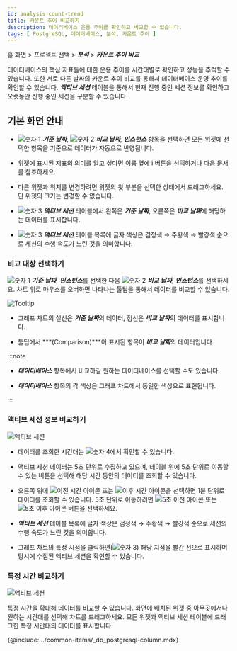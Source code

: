 ```yaml
---
id: analysis-count-trend
title: 카운트 추이 비교하기
description: 데이터베이스 운용 추이를 확인하고 비교할 수 있습니다.
tags: [ PostgreSQL, 데이터베이스, 분석, 카운트 추이 ]
---
```



<Note product='PostgreSQL' link='../postgresql-v1/analysis-count-trend' />

홈 화면 > 프로젝트 선택 > ***분석*** > ***카운트 추이 비교***

데이터베이스의 핵심 지표들에 대한 운용 추이를 시간대별로 확인하고 성능을 추적할 수 있습니다. 또한 서로 다른 날짜의 카운트 추이 비교를 통해서 데이터베이스 운영 추이를 확인할 수 있습니다. ***액티브 세션*** 테이블을 통해서 현재 진행 중인 세션 정보를 확인하고 오랫동안 진행 중인 세션을 구분할 수 있습니다.


## 기본 화면 안내

<ProdImg img='db-compare-count-trend.png' desc='카운트 추이' />

* ![숫자 1](/img/number-01.png) ***기준 날짜***, ![숫자 2](/img/number-02.png) ***비교 날짜***, ***인스턴스*** 항목을 선택하면 모든 위젯에 선택한 항목을 기준으로 데이터가 자동으로 반영됩니다.

* 위젯에 표시된 지표의 의미를 알고 싶다면 이름 옆에 <span class='mark'>i</span> 버튼을 선택하거나 [다음 문서](metrics-data-list)를 참조하세요.

* 다른 위젯과 위치를 변경하려면 위젯의 윗 부분을 선택한 상태에서 드래그하세요. 단 위젯의 크기는 변경할 수 없습니다.

* ![숫자 3](/img/number-03.png) ***액티브 세션*** 테이블에서 왼쪽은 ***기준 날짜***, 오른쪽은 ***비교 날짜***에 해당하는 데이터를 표시합니다.

* ![숫자 3](/img/number-03.png) ***액티브 세션*** 테이블 목록에 글자 색상은 검정색 → <span class='slow'>주황색</span> → <span class='vslow'>빨강색</span> 순으로 세션의 수행 속도가 느린 것을 의미합니다.


### 비교 대상 선택하기

![숫자 1](/img/number-01.png) ***기준 날짜***, ***인스턴스***를 선택한 다음 ![숫자 2](/img/number-02.png) ***비교 날짜***, ***인스턴스***를 선택하세요. 차트 위로 마우스를 오버하면 나타나는 툴팁을 통해서 데이터를 비교할 수 있습니다.

![Tooltip](/img/db-compare-count-trend-tootip.png)

* 그래프 차트의 실선은 ***기준 날짜***의 데이터, 점선은 ***비교 날짜***의 데이터를 표시합니다.

* 툴팁에서 ***(Comparison)***이 표시된 항목이 ***비교 날짜***의 데이터입니다.

:::note

* ***데이터베이스*** 항목에서 비교하길 원하는 데이터베이스를 선택할 수도 있습니다.

* ***데이터베이스*** 항목의 각 색상은 그래프 차트에서 동일한 색상으로 표현됩니다.

:::

### 액티브 세션 정보 비교하기

![액티브 세션](/img/db-compare-count-trend-activesession.png)

* 데이터를 조회한 시간대는 ![숫자 4](/img/number-04.png)에서 확인할 수 있습니다.

* 액티브 세션 데이터는 5초 단위로 수집하고 있으며, 테이블 위에 5초 단위로 이동할 수 있는 버튼을 선택해 해당 시간 동안의 데이터를 조회할 수 있습니다.

* 오른쪽 위에 ![이전 시간 아이콘](/img/ico-left-time.svg) 또는 ![이후 시간 아이콘](/img/ico-right-time.svg)을 선택하면 1분 단위로 데이터를 조회할 수 있습니다. 5초 단위로 이동하려면 ![5초 이전 아이콘](/img/ic-caret-left.svg) 또는 ![5초 이후 아이콘](/img/ic-caret-right.svg) 버튼을 선택하세요.

* ***액티브 세션*** 테이블 목록에 글자 색상은 검정색 → <span class='slow'>주황색</span> → <span class='vslow'>빨강색</span> 순으로 세션의 수행 속도가 느린 것을 의미합니다.

* 그래프 차트의 특정 시점을 클릭하면(![숫자 3](/img/number-03.png)) 해당 지점을 빨간 선으로 표시하며 당시에 수집된 액티브 세션을 확인할 수 있습니다.

### 특정 시간 비교하기

![액티브 세션](/img/db-count-trend-extend-time.png)

특정 시간을 확대해 데이터를 비교할 수 있습니다. 화면에 배치된 위젯 중 아무곳에서나 원하는 시간대를 선택해 차트를 드래그하세요. 모든 위젯과 액티브 세션 테이블에 드래그한 특정 시간대의 데이터를 표시합니다.


<!--컬럼 정보 안내-->
{@include: ../common-items/_db_postgresql-column.mdx}
